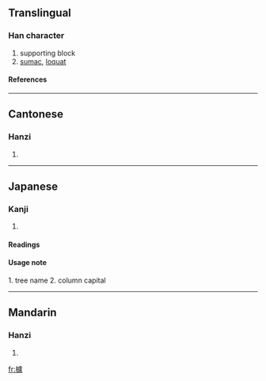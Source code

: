 {{see|栌}}

==Translingual==
===Han character===
{{Han char|rn=75|rad=木|as=16|sn=20|four=4191<sub>7</sub>|canj=木卜心廿 (DYPT)}}
# supporting block
# [[sumac]], [[loquat]]
====References====
{{Han ref|kx=0561.140|dkj=15844|hdz=21317.010|uh=6AE8|ud=27368|bh=F456|bd=62550}}

----
==Cantonese==
===Hanzi===
{{yue-hanzi|jyut=|y=lou4}}
# {{defn|Cantonese}}

----
==Japanese==
===Kanji===
{{ja-kanji|grade=|rs=木16}}
# {{defn|Japanese}} 
====Readings====
{{ja-readings|on=[[ろ]] (ro) [[る]] (ru)|kun=[[はぜ]] (haze)　[[ますがた]]　(masugata)}}

====Usage note====
1. tree name  2. column capital

----
==Mandarin==
===Hanzi===
{{cmn-hanzi|sim=栌|pin=[[lú]] (lu2)|wg=lu<sup>2</sup>}}
# {{defn|Mandarin}}

[[fr:櫨]]